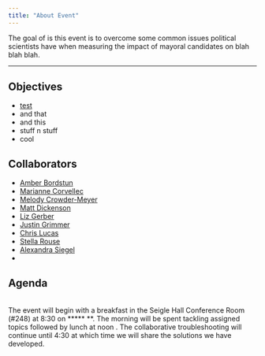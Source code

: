 ```yaml
---
title: "About Event"
---
```


The goal of is this event is to overcome some common issues political scientists have when measuring the impact of mayoral candidates on blah blah blah.



----

## Objectives


- [test](http://www.google.com)
- and that
- and this
- stuff n stuff
- cool

## Collaborators 

- [Amber Bordstun](http://www.amber-boydstun.com/)
- [Marianne Corvellec](https://marianne-corvellec.appspot.com/)
- [Melody Crowder-Meyer ](http://www.melodycrowdermeyer.org/)
- [Matt Dickenson](http://mattdickenson.com/)
- [Liz Gerber ](http://www-personal.umich.edu/~ergerber/Welcome.html)
- [Justin Grimmer ](https://www.justingrimmer.org/)
- [Chris Lucas](http://christopherlucas.org/)
- [Stella Rouse](http://gvptsites.umd.edu/srouse/)
- [Alexandra Siegel](https://wp.nyu.edu/smapp/about-2/)
- []()

## Agenda
<br>
The event will begin with a breakfast  in the Seigle Hall Conference Room (#248) at 8:30 on ***** **. The morning will be spent tackling assigned topics followed by lunch at noon . The collaborative troubleshooting will continue until 4:30 at which time we will share the solutions we have developed.